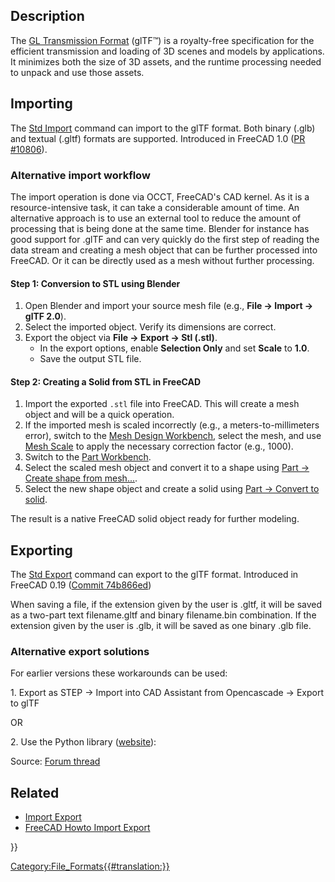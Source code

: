 <languages/>
<translate>

</translate>
{{TOCright}}
<translate>

==Description== <!--T:1-->

<!--T:2-->
The [https://www.khronos.org/gltf/ GL Transmission Format] (glTF™) is a royalty-free specification for the efficient transmission and loading of 3D scenes and models by applications. It minimizes both the size of 3D assets, and the runtime processing needed to unpack and use those assets.

==Importing== <!--T:3-->

<!--T:4-->
The [[Std_Import|Std Import]] command can import to the glTF format. Both binary (.glb) and textual (.gltf) formats are supported. Introduced in FreeCAD 1.0 ([https://github.com/FreeCAD/FreeCAD/pull/10806 PR #10806]).

===Alternative import workflow===

The import operation is done via OCCT, FreeCAD's CAD kernel. As it is a resource-intensive task, it can take a considerable amount of time. An alternative approach is to use an external tool to reduce the amount of processing that is being done at the same time. Blender for instance has good support for .glTF and can very quickly do the first step of reading the data stream and creating a mesh object that can be further processed into FreeCAD. Or it can be directly used as a mesh without further processing.

==== Step 1: Conversion to STL using Blender ====

# Open Blender and import your source mesh file (e.g., '''File -> Import -> glTF 2.0''').
# Select the imported object. Verify its dimensions are correct.
# Export the object via '''File -> Export -> Stl (.stl)'''.
#* In the export options, enable '''Selection Only''' and set '''Scale''' to '''1.0'''.
#* Save the output STL file.

==== Step 2: Creating a Solid from STL in FreeCAD ====

# Import the exported <code>.stl</code> file into FreeCAD. This will create a mesh object and will be a quick operation.
# If the imported mesh is scaled incorrectly (e.g., a meters-to-millimeters error), switch to the [[Mesh_Workbench|Mesh Design Workbench]], select the mesh, and use [[Mesh_Scale|Mesh Scale]] to apply the necessary correction factor (e.g., 1000).
# Switch to the [[Part_Workbench|Part Workbench]].
# Select the scaled mesh object and convert it to a shape using [[Part_ShapeFromMesh|Part -> Create shape from mesh...]].
# Select the new shape object and create a solid using [[Part_MakeSolid|Part -> Convert to solid]].

The result is a native FreeCAD solid object ready for further modeling.

==Exporting== <!--T:5-->

<!--T:6-->
The [[Std_Export|Std Export]] command can export to the glTF format. Introduced in FreeCAD 0.19 ([https://github.com/FreeCAD/FreeCAD/commit/74b866ed3022fd1452c534dae31a721bcc668f2f Commit 74b866ed])

When saving a file, if the extension given by the user is .gltf, it will be saved as a two-part text filename.gltf and binary filename.bin combination. If the extension given by the user is .glb, it will be saved as one binary .glb file.

===Alternative export solutions=== <!--T:7-->

<!--T:8-->
For earlier versions these workarounds can be used:

<!--T:9-->
1. Export as STEP → Import into CAD Assistant from Opencascade -> Export to glTF

<!--T:10-->
OR

<!--T:11-->
2. Use the {{incode|cqparts}} Python library ([https://github.com/cqparts/cqparts website]):
{{code|
import cqparts
cqparts.Assembly.importer('step')('myfile.stp').exporter('gltf')('myfile.gltf')
}}

<!--T:12-->
Source: [https://forum.freecadweb.org/viewtopic.php?f=8&t=31680&p=449977#p449977 Forum thread]

==Related== <!--T:13-->

<!--T:14-->
* [[Import_Export|Import Export]]
* [[FreeCAD_Howto_Import_Export|FreeCAD Howto Import Export]]


</translate>
{{Userdocnavi{{#translation:}}}}
[[Category:File_Formats{{#translation:}}]]